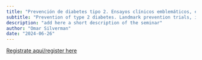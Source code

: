```yaml
---
title: "Prevención de diabetes tipo 2. Ensayos clínicos emblemáticos, estrategias de prevención innovadoras y el rol de la tecnología en la prevención de diabetes. Prediabetes" 
subtitle: "Prevention of type 2 diabetes. Landmark prevention trials, innovative prevention strategies, and the role of technology in diabetes prevention. Prediabetes"
description: "add here a short description of the seminar"
author: "Omar Silverman"
date: "2024-06-26"
---
```


[Registrate aquí/register
here](https://aarhusuniversity.zoom.us/meeting/register/u5EtcO2qpzgtGNXtWyNr_pQaenzxZSu9y7dD)
